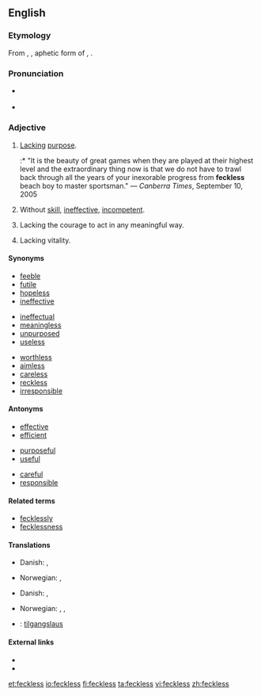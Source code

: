 {{was wotd|2008|April|15}}
==English==

===Etymology===
From {{etyl|sco}}, {{term|feck||effect}}, aphetic form of {{term|effect}}, {{suffix||less}}.

===Pronunciation===
* {{a|RP|US}} {{IPA|/ˈfɛkləs/|/ˈfɛklɪs/}}
* {{audio|en-us-feckless.ogg|Audio (US)}}

===Adjective===
{{en-adj}}

# [[lack|Lack]]ing [[purpose]].
#:* "It is the beauty of great games when they are played at their highest level and the extraordinary thing now is that we do not have to trawl back through all the years of your inexorable progress from '''feckless''' beach boy to master sportsman." &mdash; ''Canberra Times'', September 10, 2005
# Without [[skill]], [[ineffective]], [[incompetent]].
# {{UK}} Lacking the courage to act in any meaningful way.
# {{British|archaic}} Lacking vitality.

====Synonyms====
{{top3}}
* [[feeble]]
* [[futile]]
* [[hopeless]]
* [[ineffective]]
{{mid3}}
* [[ineffectual]]
* [[meaningless]]
* [[unpurposed]]
* [[useless]]
{{mid3}}
* [[worthless]]
* [[aimless]]
* [[careless]]
* [[reckless]]
* [[irresponsible]]
{{bottom}}

====Antonyms====
{{top3}}
* [[effective]]
* [[efficient]]
{{mid3}}
* [[purposeful]]
* [[useful]]
{{mid3}}
* [[careful]]
* [[responsible]]
{{bottom}}

====Related terms====
* [[fecklessly]]
* [[fecklessness]]

====Translations====
{{trans-top|lacking purpose}}
* Danish: {{t-|da|hjælpeløs}}, {{t-|da|initiativløs}}
{{trans-mid}}
* Norwegian: {{t-|no|hjelpeløs}}, {{t-|no|initiativløs}}
{{trans-bottom}}

{{trans-top|without skill, ineffective}}
* Danish: {{t-|da|hjælpeløs}}, {{t-|da|uduelig}}
{{trans-mid}}
* Norwegian: {{t-|no|hjelpeløs}}, {{t-|no|udugelig}}, {{t-|no|ubehjelpelig}}
{{trans-bottom}}

{{trans-top|lacking vitality}}
{{trans-mid}}
{{trans-bottom}}

{{trans-top|lacking the courage to act in any meaningful way}}
{{trans-mid}}
{{trans-bottom}}

{{checktrans-top}}
* {{ttbc|Icelandic}}: [[tilgangslaus]]
{{checktrans-bottom}}

====External links====
* {{R:Webster 1913}}
* {{R:Century 1911}}

[[et:feckless]]
[[io:feckless]]
[[fi:feckless]]
[[ta:feckless]]
[[vi:feckless]]
[[zh:feckless]]